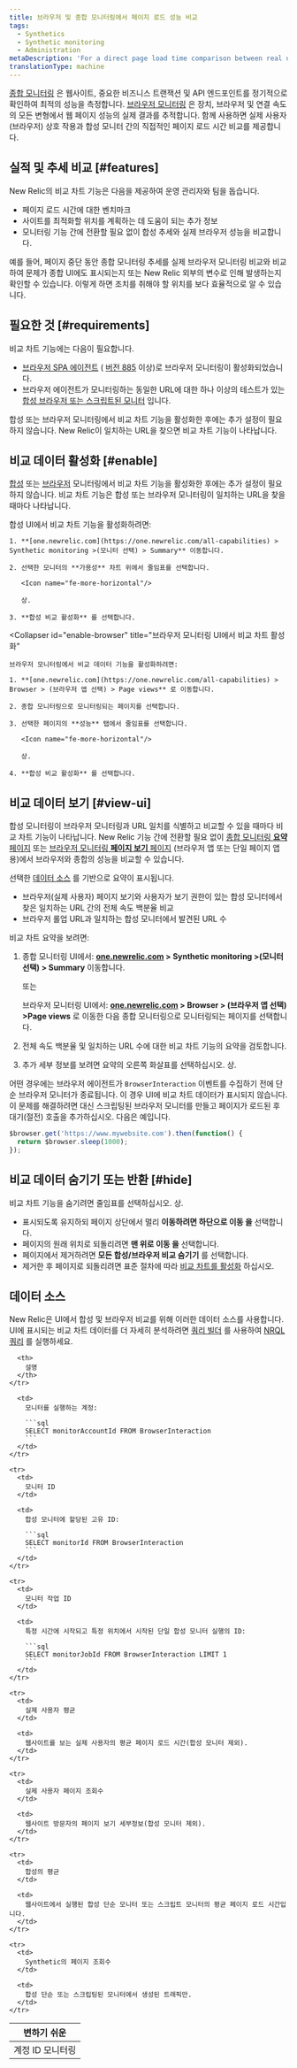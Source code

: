 ```yaml
---
title: 브라우저 및 종합 모니터링에서 페이지 로드 성능 비교
tags:
  - Synthetics
  - Synthetic monitoring
  - Administration
metaDescription: 'For a direct page load time comparison between real user (browser) interactions and synthetic monitors, use New Relic''s comparative charting feature.'
translationType: machine
---
```


[종합 모니터링](/docs/synthetics/new-relic-synthetics/getting-started/introduction-new-relic-synthetics) 은 웹사이트, 중요한 비즈니스 트랜잭션 및 API 엔드포인트를 정기적으로 확인하여 최적의 성능을 측정합니다. [브라우저 모니터링](/docs/browser/new-relic-browser/getting-started/introduction-new-relic-browser) 은 장치, 브라우저 및 연결 속도의 모든 변형에서 웹 페이지 성능의 실제 결과를 추적합니다. 함께 사용하면 실제 사용자(브라우저) 상호 작용과 합성 모니터 간의 직접적인 페이지 로드 시간 비교를 제공합니다.

## 실적 및 추세 비교 [#features]

New Relic의 비교 차트 기능은 다음을 제공하여 운영 관리자와 팀을 돕습니다.

* 페이지 로드 시간에 대한 벤치마크
* 사이트를 최적화할 위치를 계획하는 데 도움이 되는 추가 정보
* 모니터링 기능 간에 전환할 필요 없이 합성 추세와 실제 브라우저 성능을 비교합니다.

예를 들어, 페이지 중단 동안 종합 모니터링 추세를 실제 브라우저 모니터링 비교와 비교하여 문제가 종합 UI에도 표시되는지 또는 New Relic 외부의 변수로 인해 발생하는지 확인할 수 있습니다. 이렇게 하면 조치를 취해야 할 위치를 보다 효율적으로 알 수 있습니다.

## 필요한 것 [#requirements]

비교 차트 기능에는 다음이 필요합니다.

* [브라우저 SPA 에이전트](/docs/browser/single-page-app-monitoring/get-started/spa-compatibility-requirements) ( [버전 885](/docs/release-notes/new-relic-browser-release-notes/browser-agent-release-notes) 이상)로 브라우저 모니터링이 활성화되었습니다.
* 브라우저 에이전트가 모니터링하는 동일한 URL에 대한 하나 이상의 테스트가 있는 [합성 브라우저 또는 스크립트된 모니터](/docs/synthetics/new-relic-synthetics/using-monitors/add-edit-monitors) 입니다.

합성 또는 브라우저 모니터링에서 비교 차트 기능을 활성화한 후에는 추가 설정이 필요하지 않습니다. New Relic이 일치하는 URL을 찾으면 비교 차트 기능이 나타납니다.

## 비교 데이터 활성화 [#enable]

[합성](#enable-synthetics) 또는 [브라우저](#enable-browser) 모니터링에서 비교 차트 기능을 활성화한 후에는 추가 설정이 필요하지 않습니다. 비교 차트 기능은 합성 또는 브라우저 모니터링이 일치하는 URL을 찾을 때마다 나타납니다.

<CollapserGroup>
  <Collapser
    id="enable-synthetics"
    title="합성 UI에서 비교 차트 사용"
  >
    합성 UI에서 비교 차트 기능을 활성화하려면:

    1. **[one.newrelic.com](https://one.newrelic.com/all-capabilities) > Synthetic monitoring >(모니터 선택) > Summary** 이동합니다.

    2. 선택한 모니터의 **가용성** 차트 위에서 줄임표를 선택합니다.

       <Icon name="fe-more-horizontal"/>

       상.

    3. **합성 비교 활성화** 를 선택합니다.
  </Collapser>

  <Collapser
    id="enable-browser"
    title="브라우저 모니터링 UI에서 비교 차트 활성화"
  >
    브라우저 모니터링에서 비교 데이터 기능을 활성화하려면:

    1. **[one.newrelic.com](https://one.newrelic.com/all-capabilities) > Browser > (브라우저 앱 선택) > Page views** 로 이동합니다.

    2. 종합 모니터링으로 모니터링되는 페이지를 선택합니다.

    3. 선택한 페이지의 **성능** 탭에서 줄임표를 선택합니다.

       <Icon name="fe-more-horizontal"/>

       상.

    4. **합성 비교 활성화** 를 선택합니다.
  </Collapser>
</CollapserGroup>

## 비교 데이터 보기 [#view-ui]

합성 모니터링이 브라우저 모니터링과 URL 일치를 식별하고 비교할 수 있을 때마다 비교 차트 기능이 나타납니다. New Relic 기능 간에 전환할 필요 없이 [종합 모니터링 **요약** 페이지](/docs/synthetics/new-relic-synthetics/pages/synthetics-overview-page-view-monitors-performance) 또는 [브라우저 모니터링 **페이지 보기** 페이지](/docs/browser/new-relic-browser/additional-standard-features/page-views-understanding-your-sites-popularity) (브라우저 앱 또는 단일 페이지 앱용)에서 브라우저와 종합의 성능을 비교할 수 있습니다.

선택한 [데이터 소스](#data-sources) 를 기반으로 요약이 표시됩니다.

* 브라우저(실제 사용자) 페이지 보기와 사용자가 보기 권한이 있는 합성 모니터에서 찾은 일치하는 URL 간의 전체 속도 백분율 비교
* 브라우저 롤업 URL과 일치하는 합성 모니터에서 발견된 URL 수

비교 차트 요약을 보려면:

1. 종합 모니터링 UI에서: **[one.newrelic.com](https://one.newrelic.com/all-capabilities) > Synthetic monitoring >(모니터 선택) > Summary** 이동합니다.

   또는

   브라우저 모니터링 UI에서: **[one.newrelic.com](https://one.newrelic.com/all-capabilities) > Browser > (브라우저 앱 선택) >Page views** 로 이동한 다음 종합 모니터링으로 모니터링되는 페이지를 선택합니다.

2. 전체 속도 백분율 및 일치하는 URL 수에 대한 비교 차트 기능의 요약을 검토합니다.

3. 추가 세부 정보를 보려면 요약의 오른쪽 화살표를 선택하십시오. <Icon name="fe-chevron-right"/>상.

어떤 경우에는 브라우저 에이전트가 `BrowserInteraction` 이벤트를 수집하기 전에 단순 브라우저 모니터가 종료됩니다. 이 경우 UI에 비교 차트 데이터가 표시되지 않습니다. 이 문제를 해결하려면 대신 스크립팅된 브라우저 모니터를 만들고 페이지가 로드된 후 대기(절전) 호출을 추가하십시오. 다음은 예입니다.

```js
$browser.get('https://www.mywebsite.com').then(function() {
  return $browser.sleep(1000);
});
```

## 비교 데이터 숨기기 또는 반환 [#hide]

비교 차트 기능을 숨기려면 줄임표를 선택하십시오. <Icon name="fe-more-horizontal"/>상.

* 표시되도록 유지하되 페이지 상단에서 멀리 **이동하려면 하단으로 이동 을** 선택합니다.
* 페이지의 원래 위치로 되돌리려면 **맨 위로 이동 을** 선택합니다.
* 페이지에서 제거하려면 **모든 합성/브라우저 비교 숨기기** 를 선택합니다.
* 제거한 후 페이지로 되돌리려면 표준 절차에 따라 [비교 차트를 활성화](#enable) 하십시오.

## 데이터 소스

New Relic은 UI에서 합성 및 브라우저 비교를 위해 이러한 데이터 소스를 사용합니다. UI에 표시되는 비교 차트 데이터를 더 자세히 분석하려면 [쿼리 빌더](/docs/query-your-data/explore-query-data/query-builder/use-advanced-nrql-mode-specify-data) 를 사용하여 [NRQL 쿼리](/docs/insights/nrql-new-relic-query-language/using-nrql/introduction-nrql) 를 실행하세요.

<table>
  <thead>
    <tr>
      <th style={{ width: "200px" }}>
        변하기 쉬운
      </th>

      <th>
        설명
      </th>
    </tr>
  </thead>

  <tbody>
    <tr>
      <td>
        계정 ID 모니터링
      </td>

      <td>
        모니터를 실행하는 계정:

        ```sql
        SELECT monitorAccountId FROM BrowserInteraction
        ```
      </td>
    </tr>

    <tr>
      <td>
        모니터 ID
      </td>

      <td>
        합성 모니터에 할당된 고유 ID:

        ```sql
        SELECT monitorId FROM BrowserInteraction
        ```
      </td>
    </tr>

    <tr>
      <td>
        모니터 작업 ID
      </td>

      <td>
        특정 시간에 시작되고 특정 위치에서 시작된 단일 합성 모니터 실행의 ID:

        ```sql
        SELECT monitorJobId FROM BrowserInteraction LIMIT 1
        ```
      </td>
    </tr>

    <tr>
      <td>
        실제 사용자 평균
      </td>

      <td>
        웹사이트를 보는 실제 사용자의 평균 페이지 로드 시간(합성 모니터 제외).
      </td>
    </tr>

    <tr>
      <td>
        실제 사용자 페이지 조회수
      </td>

      <td>
        웹사이트 방문자의 페이지 보기 세부정보(합성 모니터 제외).
      </td>
    </tr>

    <tr>
      <td>
        합성의 평균
      </td>

      <td>
        웹사이트에서 실행된 합성 단순 모니터 또는 스크립트 모니터의 평균 페이지 로드 시간입니다.
      </td>
    </tr>

    <tr>
      <td>
        Synthetic의 페이지 조회수
      </td>

      <td>
        합성 단순 또는 스크립팅된 모니터에서 생성된 트래픽만.
      </td>
    </tr>
  </tbody>
</table>